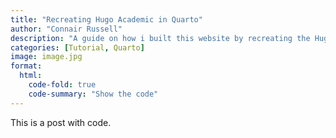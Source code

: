 ```yaml
---
title: "Recreating Hugo Academic in Quarto"
author: "Connair Russell"
description: "A guide on how i built this website by recreating the Hugo Academic website theme in Quarto"
categories: [Tutorial, Quarto]
image: image.jpg
format:
  html:
    code-fold: true
    code-summary: "Show the code"
---
```


This is a post with code.

